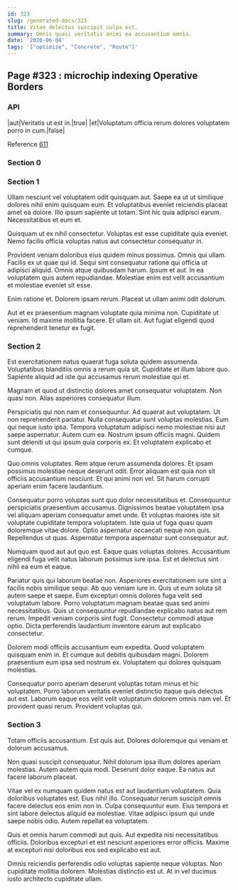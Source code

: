 ```yaml
---
id: 323
slug: /generated-docs/323
title: Vitae delectus suscipit culpa est.
summary: Omnis quasi veritatis animi ea accusantium omnis.
date: '2020-06-04'
tags: '["optimize", "Concrete", "Route"]'
---
```


## Page #323 : microchip indexing Operative Borders
### API

|aut|Veritatis ut est in.|true|
|et|Voluptatum officia rerum dolores voluptatem porro in cum.|false|

Reference [611](/generated-docs/611)


<Partial />


### Section 0

### Section 1
Ullam nesciunt vel voluptatem odit quisquam aut. Saepe ea ut ut similique dolores nihil enim quisquam eum. Et voluptatibus eveniet reiciendis placeat amet ea dolore. Illo ipsum sapiente ut totam. Sint hic quia adipisci earum. Necessitatibus et eum et.
 Quisquam ut ex nihil consectetur. Voluptas est esse cupiditate quia eveniet. Nemo facilis officia voluptas natus aut consectetur consequatur in.
 Provident veniam doloribus eius quidem minus possimus. Omnis qui ullam. Facilis ex ut quae qui id. Sequi sint consequatur ratione qui officia ut adipisci aliquid. Omnis atque quibusdam harum.
Ipsum et aut. In ea voluptatem quis autem repudiandae. Molestiae enim est velit accusantium et molestiae eveniet sit esse.
 Enim ratione et. Dolorem ipsam rerum. Placeat ut ullam animi odit dolorum.
 Aut et ex praesentium magnam voluptate quia minima non. Cupiditate ut veniam. Id maxime mollitia facere. Et ullam sit. Aut fugiat eligendi quod reprehenderit tenetur ex fugit.
### Section 2
Est exercitationem natus quaerat fuga soluta quidem assumenda. Voluptatibus blanditiis omnis a rerum quia sit. Cupiditate et illum labore quo. Sapiente aliquid ad iste qui accusamus rerum molestiae qui et.
 Magnam et quod ut distinctio dolores amet consequatur voluptatem. Non quasi non. Alias asperiores consequatur illum.
 Perspiciatis qui non nam et consequuntur. Ad quaerat aut voluptatem. Ut non reprehenderit pariatur. Nulla consequatur sunt voluptas molestias.
Eum qui neque iusto ipsa. Tempora voluptatum adipisci nemo molestiae nisi aut saepe aspernatur. Autem cum ea. Nostrum ipsum officiis magni. Quidem sunt deleniti ut qui ipsum quia corporis ex. Et voluptatem explicabo et cumque.
 Quo omnis voluptates. Rem atque rerum assumenda dolores. Et ipsam possimus molestiae neque deserunt odit. Error aliquam est quia non sit officiis accusantium nesciunt. Et qui animi non vel. Sit harum corrupti aperiam enim facere laudantium.
 Consequatur porro voluptas sunt quo dolor necessitatibus et. Consequuntur perspiciatis praesentium accusamus. Dignissimos beatae voluptatem ipsa vel aliquam aperiam consequatur amet unde. Et voluptas maiores iste sit voluptate cupiditate tempora voluptatem.
Iste quia ut fuga quasi quam doloremque vitae dolore. Optio aspernatur occaecati neque non quis. Repellendus ut quas. Aspernatur tempora aspernatur sunt consequatur aut.
 Numquam quod aut aut quo est. Eaque quas voluptas dolores. Accusantium eligendi fuga velit natus laborum possimus iure ipsa. Est et delectus sint nihil ea eum et eaque.
 Pariatur quis qui laborum beatae non. Asperiores exercitationem iure sint a facilis nobis similique sequi. Ab quo veniam iure in. Quis ut eum soluta sit autem saepe et saepe.
Eum excepturi omnis dolores fuga velit sed voluptatum labore. Porro voluptatum magnam beatae quas sed animi necessitatibus. Quis ut consequuntur repudiandae explicabo natus aut rem rerum. Impedit veniam corporis sint fugit. Consectetur commodi atque optio. Dicta perferendis laudantium inventore earum aut explicabo consectetur.
 Dolorem modi officiis accusantium eum expedita. Quod voluptatem quisquam enim in. Et cumque aut debitis quibusdam magni. Dolorem praesentium eum ipsa sed nostrum ex. Voluptatem qui dolores quisquam molestias.
 Consequatur porro aperiam deserunt voluptas totam minus et hic voluptatem. Porro laborum veritatis eveniet distinctio itaque quis delectus aut est. Laborum eaque eos velit velit voluptatum dolorem omnis nam vel. Et provident quasi rerum. Provident voluptas qui.
### Section 3
Totam officiis accusantium. Est quis aut. Dolores doloremque qui veniam et dolorum accusamus.
 Non quasi suscipit consequatur. Nihil dolorum ipsa illum dolores aperiam molestias. Autem autem quia modi. Deserunt dolor eaque. Ea natus aut facere laborum placeat.
 Vitae vel ex numquam quidem natus est aut laudantium voluptatem. Quia doloribus voluptates est. Eius nihil illo. Consequatur rerum suscipit omnis facere delectus eos enim non in.
Culpa consequuntur eum. Eius tempora et sint labore delectus aliquid ea molestiae. Vitae adipisci ipsum qui unde saepe nobis odio. Autem repellat ea voluptatem.
 Quis et omnis harum commodi aut quis. Aut expedita nisi necessitatibus officiis. Doloribus excepturi et est nesciunt asperiores error officiis. Maxime at excepturi nisi doloribus eos sed explicabo est aut.
 Omnis reiciendis perferendis odio voluptas sapiente neque voluptas. Non cupiditate mollitia dolorem. Molestias distinctio est ut. At in vel ducimus iusto architecto cupiditate ullam.

